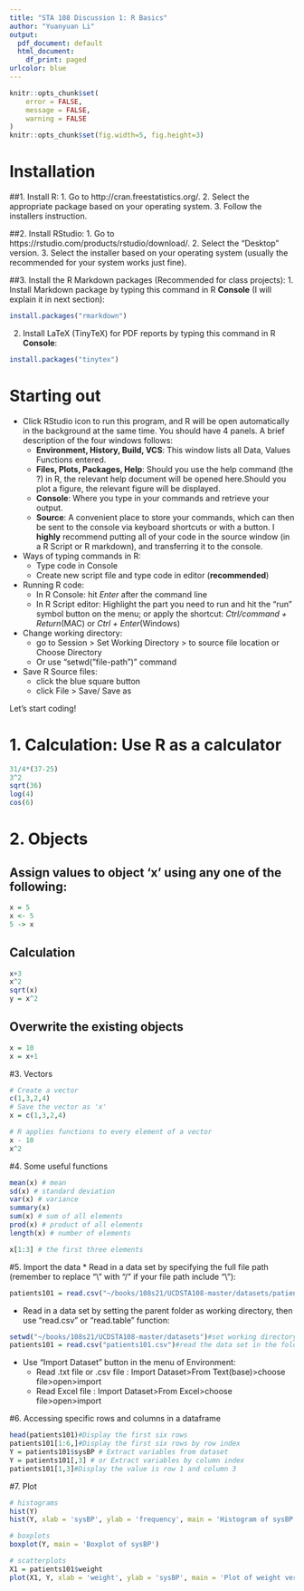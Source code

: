 ```yaml
---
title: "STA 108 Discussion 1: R Basics"
author: "Yuanyuan Li"
output:
  pdf_document: default
  html_document:
    df_print: paged
urlcolor: blue
---
```


```r
knitr::opts_chunk$set(
	error = FALSE,
	message = FALSE,
	warning = FALSE
)
knitr::opts_chunk$set(fig.width=5, fig.height=3) 
```

# Installation
##1. Install R:
1. Go to http://cran.freestatistics.org/.
2. Select the appropriate package based on your operating system.
3. Follow the installers instruction.

##2. Install RStudio:
1. Go to https://rstudio.com/products/rstudio/download/.
2. Select the “Desktop” version.
3. Select the installer based on your operating system (usually the recommended for your system works
just fine).

##3. Install the R Markdown packages (Recommended for class projects):
1. Install Markdown package by typing this command in R **Console** (I will explain it in next section):

```r
install.packages("rmarkdown")
```

2. Install LaTeX (TinyTeX) for PDF reports by typing this command in R **Console**:
```r
install.packages("tinytex")
```

# Starting out

* Click RStudio icon to run this program, and R will be open automatically in the background at the same time. You should have 4 panels. A brief description of the four windows follows:
    - **Environment, History, Build, VCS**: This window lists all Data, Values Functions entered.
    - **Files, Plots, Packages, Help**: Should you use the help command (the ?) in R, the relevant help document will be opened here.Should you plot a figure, the relevant figure will be displayed.
    - **Console**: Where you type in your commands and retrieve your output.
    - **Source**: A  convenient  place  to  store  your  commands,  which  can  then  be  sent  to  the  console  via keyboard shortcuts or with a button. I **highly** recommend putting all of your code in the source window (in a R Script or R markdown), and transferring it to the console.


* Ways of typing commands in R:
    + Type code in Console
    + Create new script file and type code in editor (**recommended**)

* Running R code:
    - In R Console: hit *Enter* after the command line
    - In R Script editor: Highlight the part you need to run and hit     the "run" symbol button on the menu; or apply the shortcut: *Ctrl/command + Return*(MAC) or *Ctrl + Enter*(Windows)

* Change working directory:
    - go to Session > Set Working Directory > to source file location or Choose Directory
    - Or use "setwd("file-path")" command

* Save R Source files:
    - click the blue square button 
    - click File > Save/ Save as

Let's start coding!

# 1. Calculation: Use R as a calculator

```r
31/4*(37-25) 
3^2
sqrt(36)
log(4)
cos(6)
```

# 2. Objects 
## Assign values to object 'x' using any one of the following:
```r
x = 5 
x <- 5
5 -> x
```


## Calculation
```r
x+3
x^2
sqrt(x)
y = x^2
```

## Overwrite the existing objects
```r
x = 10
x = x+1
```


#3. Vectors
```r
# Create a vector
c(1,3,2,4)
# Save the vector as 'x'
x = c(1,3,2,4)

# R applies functions to every element of a vector
x - 10
x^2
```


#4. Some useful functions
```r
mean(x) # mean
sd(x) # standard deviation
var(x) # variance
summary(x)
sum(x) # sum of all elements
prod(x) # product of all elements
length(x) # number of elements

x[1:3] # the first three elements
```

#5. Import the data
* Read in a data set by specifying the full file path (remember to replace “\\” with “/” if your file path include “\\”): 
```r
patients101 = read.csv("~/books/108s21/UCDSTA108-master/datasets/patients101.csv")
```
    

* Read in a data set by setting the parent folder as working directory, then use "read.csv" or "read.table" function:
```r
setwd("~/books/108s21/UCDSTA108-master/datasets")#set working directory to "datasets" folder
patients101 = read.csv("patients101.csv")#read the data set in the folder
```

* Use "Import Dataset" button in the menu of Environment: 
    + Read .txt file or .csv file : Import Dataset>From Text(base)>choose file>open>import 
    + Read Excel file : Import Dataset>From Excel>choose file>open>import 
    
#6. Accessing specific rows and columns in a dataframe
```r
head(patients101)#Display the first six rows
patients101[1:6,]#Display the first six rows by row index
Y = patients101$sysBP # Extract variables from dataset
Y = patients101[,3] # or Extract variables by column index
patients101[1,3]#Display the value is row 1 and column 3
```


#7. Plot 
```r
# histograms
hist(Y) 
hist(Y, xlab = 'sysBP', ylab = 'frequency', main = 'Histogram of sysBP')

# boxplots
boxplot(Y, main = 'Boxplot of sysBP')

# scatterplots
X1 = patients101$weight
plot(X1, Y, xlab = 'weight', ylab = 'sysBP', main = 'Plot of weight versus sysBP')
```



